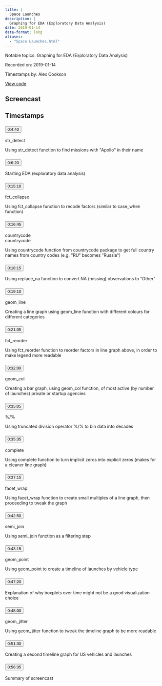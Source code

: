 ```yaml
---
title: |
  Space Launches
description: |
  Graphing for EDA (Exploratory Data Analysis)
date: 2019-01-14
date-format: long
aliases:
  - "Space Launches.html"
---
```


Notable topics: Graphing for EDA (Exploratory Data Analysis)

Recorded on: 2019-01-14

Timestamps by: Alex Cookson

[View code](https://github.com/dgrtwo/data-screencasts/blob/master/space-launches.Rmd)

## Screencast

<div id="yt-player" data-video-id="ZyPrP_Yo1BA"></div>

## Timestamps

```{=html}
<div id="topics">
  <div class="topic">
    <h3 id="ts-280">
      <button class="btn btn-link btn-timestamp" onClick="playerSkipToTimestamp(280, this)">0:4:40</button>
    </h3>
    <div class="topic_badges"><div><span class="badge-functions badge bg-info">str_detect</span></div><div></div></div>
    <div class="topic_description">
      <p>Using str_detect function to find missions with &quot;Apollo&quot; in their name</p>

    </div>
  </div>
  <div class="topic">
    <h3 id="ts-380">
      <button class="btn btn-link btn-timestamp" onClick="playerSkipToTimestamp(380, this)">0:6:20</button>
    </h3>
    <div class="topic_badges"><div></div><div></div></div>
    <div class="topic_description">
      <p>Starting EDA (exploratory data analysis)</p>

    </div>
  </div>
  <div class="topic">
    <h3 id="ts-910">
      <button class="btn btn-link btn-timestamp" onClick="playerSkipToTimestamp(910, this)">0:15:10</button>
    </h3>
    <div class="topic_badges"><div><span class="badge-functions badge bg-info">fct_collapse</span></div><div></div></div>
    <div class="topic_description">
      <p>Using fct_collapse function to recode factors (similar to case_when function)</p>

    </div>
  </div>
  <div class="topic">
    <h3 id="ts-1005">
      <button class="btn btn-link btn-timestamp" onClick="playerSkipToTimestamp(1005, this)">0:16:45</button>
    </h3>
    <div class="topic_badges"><div><span class="badge-functions badge bg-info">countrycode</span></div><div><span class="badge-packages badge bg-primary">countrycode</span></div></div>
    <div class="topic_description">
      <p>Using countrycode function from countrycode package to get full country names from country codes (e.g. &quot;RU&quot; becomes &quot;Russia&quot;)</p>

    </div>
  </div>
  <div class="topic">
    <h3 id="ts-1095">
      <button class="btn btn-link btn-timestamp" onClick="playerSkipToTimestamp(1095, this)">0:18:15</button>
    </h3>
    <div class="topic_badges"><div></div><div></div></div>
    <div class="topic_description">
      <p>Using replace_na function to convert NA (missing) observations to &quot;Other&quot;</p>

    </div>
  </div>
  <div class="topic">
    <h3 id="ts-1150">
      <button class="btn btn-link btn-timestamp" onClick="playerSkipToTimestamp(1150, this)">0:19:10</button>
    </h3>
    <div class="topic_badges"><div><span class="badge-functions badge bg-info">geom_line</span></div><div></div></div>
    <div class="topic_description">
      <p>Creating a line graph using geom_line function with different colours for different categories</p>

    </div>
  </div>
  <div class="topic">
    <h3 id="ts-1265">
      <button class="btn btn-link btn-timestamp" onClick="playerSkipToTimestamp(1265, this)">0:21:05</button>
    </h3>
    <div class="topic_badges"><div><span class="badge-functions badge bg-info">fct_reorder</span></div><div></div></div>
    <div class="topic_description">
      <p>Using fct_reorder function to reorder factors in line graph above, in order to make legend more readable</p>

    </div>
  </div>
  <div class="topic">
    <h3 id="ts-1920">
      <button class="btn btn-link btn-timestamp" onClick="playerSkipToTimestamp(1920, this)">0:32:00</button>
    </h3>
    <div class="topic_badges"><div><span class="badge-functions badge bg-info">geom_col</span></div><div></div></div>
    <div class="topic_description">
      <p>Creating a bar graph, using geom_col function, of most active (by number of launches) private or startup agencies</p>

    </div>
  </div>
  <div class="topic">
    <h3 id="ts-2105">
      <button class="btn btn-link btn-timestamp" onClick="playerSkipToTimestamp(2105, this)">0:35:05</button>
    </h3>
    <div class="topic_badges"><div><span class="badge-functions badge bg-info">%/%</span></div><div></div></div>
    <div class="topic_description">
      <p>Using truncated division operator %/% to bin data into decades</p>

    </div>
  </div>
  <div class="topic">
    <h3 id="ts-2135">
      <button class="btn btn-link btn-timestamp" onClick="playerSkipToTimestamp(2135, this)">0:35:35</button>
    </h3>
    <div class="topic_badges"><div><span class="badge-functions badge bg-info">complete</span></div><div></div></div>
    <div class="topic_description">
      <p>Using complete function to turn implicit zeros into explicit zeros (makes for a cleaner line graph)</p>

    </div>
  </div>
  <div class="topic">
    <h3 id="ts-2235">
      <button class="btn btn-link btn-timestamp" onClick="playerSkipToTimestamp(2235, this)">0:37:15</button>
    </h3>
    <div class="topic_badges"><div><span class="badge-functions badge bg-info">facet_wrap</span></div><div></div></div>
    <div class="topic_description">
      <p>Using facet_wrap function to create small multiples of a line graph, then proceeding to tweak the graph</p>

    </div>
  </div>
  <div class="topic">
    <h3 id="ts-2570">
      <button class="btn btn-link btn-timestamp" onClick="playerSkipToTimestamp(2570, this)">0:42:50</button>
    </h3>
    <div class="topic_badges"><div><span class="badge-functions badge bg-info">semi_join</span></div><div></div></div>
    <div class="topic_description">
      <p>Using semi_join function as a filtering step</p>

    </div>
  </div>
  <div class="topic">
    <h3 id="ts-2595">
      <button class="btn btn-link btn-timestamp" onClick="playerSkipToTimestamp(2595, this)">0:43:15</button>
    </h3>
    <div class="topic_badges"><div><span class="badge-functions badge bg-info">geom_point</span></div><div></div></div>
    <div class="topic_description">
      <p>Using geom_point to create a timeline of launches by vehicle type</p>

    </div>
  </div>
  <div class="topic">
    <h3 id="ts-2840">
      <button class="btn btn-link btn-timestamp" onClick="playerSkipToTimestamp(2840, this)">0:47:20</button>
    </h3>
    <div class="topic_badges"><div></div><div></div></div>
    <div class="topic_description">
      <p>Explanation of why boxplots over time might not be a good visualization choice</p>

    </div>
  </div>
  <div class="topic">
    <h3 id="ts-2880">
      <button class="btn btn-link btn-timestamp" onClick="playerSkipToTimestamp(2880, this)">0:48:00</button>
    </h3>
    <div class="topic_badges"><div><span class="badge-functions badge bg-info">geom_jitter</span></div><div></div></div>
    <div class="topic_description">
      <p>Using geom_jitter function to tweak the timeline graph to be more readable</p>

    </div>
  </div>
  <div class="topic">
    <h3 id="ts-3090">
      <button class="btn btn-link btn-timestamp" onClick="playerSkipToTimestamp(3090, this)">0:51:30</button>
    </h3>
    <div class="topic_badges"><div></div><div></div></div>
    <div class="topic_description">
      <p>Creating a second timeline graph for US vehicles and launches</p>

    </div>
  </div>
  <div class="topic">
    <h3 id="ts-3395">
      <button class="btn btn-link btn-timestamp" onClick="playerSkipToTimestamp(3395, this)">0:56:35</button>
    </h3>
    <div class="topic_badges"><div></div><div></div></div>
    <div class="topic_description">
      <p>Summary of screencast</p>

    </div>
  </div>
</div>
```
     
<script>
// 2. This code loads the IFrame Player API code asynchronously.
var tag = document.createElement("script");

tag.src = "https://www.youtube.com/iframe_api";
var firstScriptTag = document.getElementsByTagName("script")[0];
firstScriptTag.parentNode.insertBefore(tag, firstScriptTag);

// 3. This function creates an <iframe> (and YouTube player)
//    after the API code downloads.
var videoId = document.getElementById("yt-player").dataset.videoId;
var player;
function onYouTubeIframeAPIReady() {
  player = new YT.Player("yt-player", {
    height: "486",
    width: "864",
    videoId: videoId,
    playerVars: {
      "playsinline": 1
    },
    events: {
      onStateChange: function(event) {
        if (event.data == YT.PlayerState.PLAYING) {
          followTimestamps()
        }
      }
    }
  });
}

function playerSkipToTimestamp(seconds, tsElement) {
  player.seekTo(seconds, true)
  tsElement.scrollIntoView()
  document.getElementById("screencast").scrollIntoView()
}

const timestamps = Array.from(document.querySelectorAll('.topic h3[id^="ts-"]'))
  .map(el => el.id.replace('ts-', ''))

function followTimestamps() {
  if (player.getPlayerState() !== 1) {
    return
  }
  const currentTime = `${Math.floor(player.getCurrentTime())}`
  if (timestamps.includes(currentTime)) {
    const el = document.getElementById(`ts-${currentTime}`)
    if (el) {
      el.scrollIntoView()
      document.getElementById("screencast").scrollIntoView()
    }
  }
  setTimeout(followTimestamps, 1000)
}
</script>
